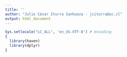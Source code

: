 ```yaml
---
title: ''
author: "Julio César Iturra Sanhueza - jciturra@uc.cl"
output: html_document
---
```


```r
Sys.setlocale("LC_ALL", 'en_US.UTF-8') # encoding
{
  library(haven)
  library(dplyr)
}
```

